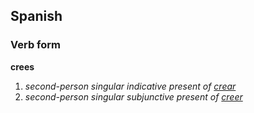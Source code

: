 ==Spanish==
===Verb form===
'''crees'''

# ''second-person singular indicative present of [[crear]]''
# ''second-person singular subjunctive present of [[creer]]''